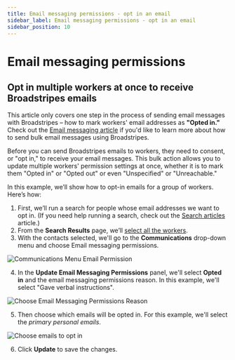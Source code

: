 ```yaml
---
title: Email messaging permissions - opt in an email
sidebar_label: Email messaging permissions - opt in an email
sidebar_position: 10
---
```


# Email messaging permissions

## Opt in multiple workers at once to receive Broadstripes emails

This article only covers one step in the process of sending email messages with Broadstripes – how to mark workers' email addresses as **"Opted in."** Check out the [Email messaging article](/communications/bulk-actions-send-email/) if you'd like to learn more about how to send bulk email messages using Broadstripes.

Before you can send Broadstripes emails to workers, they need to consent, or "opt in," to receive your email messages. This bulk action allows you to update multiple workers' permission settings at once, whether it is to mark them "Opted in" or "Opted out" or even "Unspecified" or "Unreachable."

In this example, we’ll show how to opt-in emails for a group of workers. Here’s how:

1. First, we’ll run a search for people whose email addresses we want to opt in. (If you need help running a search, check out the [Search articles](/docs/search/index.md) article.)
2. From the **Search Results** page, we’ll [select all the workers](/docs/viewing-search-results-and-edit/selecting-deselecting-contacts.md).
3. With the contacts selected, we'll go to the **Communications** drop-down menu and choose Email messaging permissions.

![Communications Menu Email Permission](/images/communications//BulkActionsMenuEmailPermission.png)

4. In the **Update Email Messaging Permissions** panel, we'll select **Opted in** and the email messaging permissions reason. In this example, we'll select "Gave verbal instructions".

![Choose Email Messaging Permissions Reason](/images/communications/email-permissions-panel-choose-reason.png)

5. Then choose which emails will be opted in. For this example, we'll select the _primary personal emails_.

![Choose emails to opt in](/images/communications/choose-emails-to-opt.png)

6. Click **Update** to save the changes.